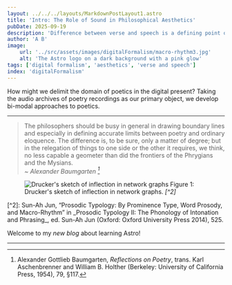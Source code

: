```yaml
---
layout: ../../../layouts/MarkdownPostLayout1.astro
title: 'Intro: The Role of Sound in Philosophical Aesthetics'
pubDate: 2025-09-19
description: 'Difference between verse and speech is a defining point of aesthetics'
author: 'A B'
image:
    url: '../src/assets/images/digitalFormalism/macro-rhythm3.jpg'
    alt: 'The Astro logo on a dark background with a pink glow'
tags: ['digital formalism', 'aesthetics', 'verse and speech']
index: 'digitalFormalism'
---
```


How might we delimit the domain of poetics in the digital present? Taking the audio archives of poetry recordings as our primary object, we develop bi-modal approaches to poetics.

---

> The philosophers should be busy in general in drawing boundary lines and especially in defining accurate limits between poetry and ordinary eloquence. The difference is, to be sure, only a matter of degree; but in the relegation of things to one side or the other it requires, we think, no less capable a geometer than did the frontiers of the Phrygians and the Mysians.<br/>
> <cite>~ Alexander Baumgarten [^1]</cite>
[^1]: Alexander Gottlieb Baumgarten, _Reflections on Poetry_, trans. Karl Aschenbrenner and William B. Holther (Berkeley: University of California Press, 1954), 79, §117.


<Figure>
    <Image slot="image"
        src={macroRhythm2}
        alt="Drucker's sketch of inflection in network graphs"
        class="responsive-image"
        layout="constrained"
    />
    <span slot="caption">Figure 1: Drucker's sketch of inflection in network graphs. <cite>[^2]</cite></span>

</Figure>
[^2]: Sun-Ah Jun, “Prosodic Typology: By Prominence Type, Word Prosody, and Macro-Rhythm” in _Prosodic Typology II: The Phonology of Intonation and Phrasing_, ed. Sun-Ah Jun (Oxford: Oxford University Press 2014), 525.


Welcome to my _new blog_ about learning Astro!

---